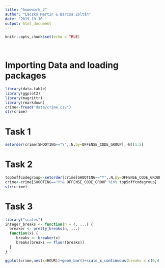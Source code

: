 ```yaml
---
title: "homework_2"
author: "Laczkó Martin & Barcsa Zoltán"
date: '2019 10 10 '
output: html_document
---
```


```r
knitr::opts_chunk$set(echo = TRUE)
```


```r

```


```r

```

# Importing Data and loading packages
```r
library(data.table)
library(ggplot2)
library(magrittr)
library(rmarkdown)
crime<-fread("data/crime.csv")
str(crime)

```
# Task 1

```r
setorder(crime[SHOOTING=="Y",.N,by=OFFENSE_CODE_GROUP],-N)[1:5]
```

# Task 2

```r

top5offcodegroup<-setorder(crime[SHOOTING=="Y",.N,by=OFFENSE_CODE_GROUP],-N)[1:5][,OFFENSE_CODE_GROUP]
crime<-crime[SHOOTING=="Y"& OFFENSE_CODE_GROUP %in% top5offcodegroup]
str(crime)

```

# Task 3


```r
library("scales")
integer_breaks <- function(n = 4, ...) {
  breaker <- pretty_breaks(n, ...)
  function(x) {
     breaks <- breaker(x)
     breaks[breaks == floor(breaks)]
  }
}

ggplot(crime,aes(x=HOUR))+geom_bar()+scale_x_continuous(breaks = c(0,4,8,12,16,20,24)) +facet_wrap(~OFFENSE_CODE_GROUP,ncol=1,scales = "free_y")+labs(title="Number of reported crimes in Boston",subtitle = "By top 5 most common crime groups",y="COUNT")+theme_minimal()+scale_y_continuous(breaks = integer_breaks())

```